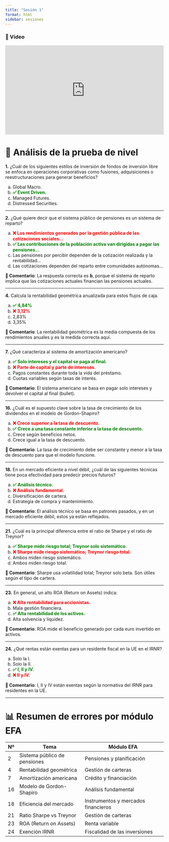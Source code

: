 ```yaml
---
title: "Sesión 1"
format: html
sidebar: sesiones
---
```




### 🎥 Vídeo

::: {style="position: relative; padding-bottom: 56.25%; height: 0; overflow: hidden; max-width: 100%;"}
<iframe src="https://www.youtube.com/embed/RRSeY1DIaI0" frameborder="0" allowfullscreen style="position: absolute; top: 0; left: 0; width: 100%; height: 100%;">

</iframe>
:::

# 🧪 Análisis de la prueba de nivel

**1.** ¿Cuál de los siguientes estilos de inversión de fondos de inversión libre se enfoca en operaciones corporativas como fusiones, adquisiciones o reestructuraciones para generar beneficios?

a.  Global Macro.\
b.  [✅ Event Driven.]{style="color:green; font-weight:bold"}\
c.  Managed Futures.\
d.  Distressed Securities.

------------------------------------------------------------------------

**2.** ¿Qué quiere decir que el sistema público de pensiones es un sistema de reparto?

a.  [❌ Los rendimientos generados por la gestión pública de las cotizaciones sociales...]{style="color:red; font-weight:bold"}\
b.  [✅ Las contribuciones de la población activa van dirigidas a pagar las pensiones...]{style="color:green; font-weight:bold"}\
c.  Las pensiones por percibir dependen de la cotización realizada y la rentabilidad...\
d.  Las cotizaciones dependen del reparto entre comunidades autónomas...

**📝 Comentario**: La respuesta correcta es **b**, porque el sistema de reparto implica que las cotizaciones actuales financian las pensiones actuales.

------------------------------------------------------------------------

**4.** Calcula la rentabilidad geométrica anualizada para estos flujos de caja.

a.  [✅ 4,84%]{style="color:green; font-weight:bold"}\
b.  [❌ 3,12%]{style="color:red; font-weight:bold"}\
c.  2,83%\
d.  3,35%

**📝 Comentario**: La rentabilidad geométrica es la media compuesta de los rendimientos anuales y es la medida correcta aquí.

------------------------------------------------------------------------

**7.** ¿Qué caracteriza al sistema de amortización americano?

a.  [✅ Solo intereses y el capital se paga al final.]{style="color:green; font-weight:bold"}\
b.  [❌ Parte de capital y parte de intereses.]{style="color:red; font-weight:bold"}\
c.  Pagos constantes durante toda la vida del préstamo.\
d.  Cuotas variables según tasas de interés.

**📝 Comentario**: El sistema americano se basa en pagar solo intereses y devolver el capital al final (bullet).

------------------------------------------------------------------------

**16.** ¿Cuál es el supuesto clave sobre la tasa de crecimiento de los dividendos en el modelo de Gordon-Shapiro?

a.  [❌ Crece superior a la tasa de descuento.]{style="color:red; font-weight:bold"}\
b.  [✅ Crece a una tasa constante inferior a la tasa de descuento.]{style="color:green; font-weight:bold"}\
c.  Crece según beneficios netos.\
d.  Crece igual a la tasa de descuento.

**📝 Comentario**: La tasa de crecimiento debe ser constante y menor a la tasa de descuento para que el modelo funcione.

------------------------------------------------------------------------

**18.** En un mercado eficiente a nivel débil, ¿cuál de las siguientes técnicas tiene poca efectividad para predecir precios futuros?

a.  [✅ Análisis técnico.]{style="color:green; font-weight:bold"}\
b.  [❌ Análisis fundamental.]{style="color:red; font-weight:bold"}\
c.  Diversificación de cartera.\
d.  Estrategia de compra y mantenimiento.

**📝 Comentario**: El análisis técnico se basa en patrones pasados, y en un mercado eficiente débil, estos ya están reflejados.

------------------------------------------------------------------------

**21.** ¿Cuál es la principal diferencia entre el ratio de Sharpe y el ratio de Treynor?

a.  [✅ Sharpe mide riesgo total; Treynor solo sistemático.]{style="color:green; font-weight:bold"}\
b.  [❌ Sharpe mide riesgo sistemático; Treynor riesgo total.]{style="color:red; font-weight:bold"}\
c.  Ambos miden riesgo sistemático.\
d.  Ambos miden riesgo total.

**📝 Comentario**: Sharpe usa volatilidad total; Treynor solo beta. Son útiles según el tipo de cartera.

------------------------------------------------------------------------

**23.** En general, un alto ROA (Return on Assets) indica:

a.  [❌ Alta rentabilidad para accionistas.]{style="color:red; font-weight:bold"}\
b.  Mala gestión financiera.\
c.  [✅ Alta rentabilidad de los activos.]{style="color:green; font-weight:bold"}\
d.  Alta solvencia y liquidez.

**📝 Comentario**: ROA mide el beneficio generado por cada euro invertido en activos.

------------------------------------------------------------------------

**24.** ¿Qué rentas están exentas para un residente fiscal en la UE en el IRNR?

a.  Solo la I.\
b.  Solo la II.\
c.  [✅ I, II y IV.]{style="color:green; font-weight:bold"}\
d.  [❌ II y IV.]{style="color:red; font-weight:bold"}

**📝 Comentario**: I, II y IV están exentas según la normativa del IRNR para residentes en la UE.

------------------------------------------------------------------------

# 📊 Resumen de errores por módulo EFA

| Nº  | Tema                         | Módulo EFA                          |
|-----|------------------------------|-------------------------------------|
| 2   | Sistema público de pensiones | Pensiones y planificación           |
| 4   | Rentabilidad geométrica      | Gestión de carteras                 |
| 7   | Amortización americana       | Crédito y financiación              |
| 16  | Modelo de Gordon-Shapiro     | Análisis fundamental                |
| 18  | Eficiencia del mercado       | Instrumentos y mercados financieros |
| 21  | Ratio Sharpe vs Treynor      | Gestión de carteras                 |
| 23  | ROA (Return on Assets)       | Renta variable                      |
| 24  | Exención IRNR                | Fiscalidad de las inversiones       |
